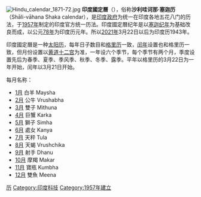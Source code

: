 {{Unreferenced|time=2021-02-16T17:29:49+00:00}}
{{noteTA
|1=zh-hans:历; zh-hant:曆;
}}[[File:Hindu_calendar_1871-72.jpg|right]]
'''印度國定曆'''（{{lang|en|India national calendar}}），俗称'''沙利哇诃那·塞迦历'''（Shāli-vāhana Shaka calendar），是[[印度政府|印度政府]]为统一在印度各地五花八门的历法，于[[1957年|1957年]]制定的印度官方统一历法。印度國定曆纪年是以[[塞迦纪年|塞迦纪年]]为基础改良而成，以公元[[78年|78年]]为印度历元年。所以[[2021年|2021年]]3月22日以后为印度历1943年。

印度國定曆是一种[[太阳历|太阳历]]，每年日子数目和[[格里历|格里历]]一致，[[闰年|闰年]]设置也和格里历一致，但月份设置以[[黄道十二宫|黄道十二宫]]为准，一年设六个季节，每个季节有两个月，季度设置先后为春季、夏季、季风季、秋季、冬季、露季。平年以格里历的3月22日为一年开始，闰年以3月21日开始。

每月名称：
*[[1月|1月]]   白羊 Maysha
*[[2月|2月]]   公牛 Vrushabha
*[[3月|3月]]   雙子 Mithuna
*[[4月|4月]]   巨蟹 Karka
*[[5月|5月]]   獅子 Simha
*[[6月|6月]]   處女 Kanya
*[[7月|7月]]   天秤 Tula
*[[8月|8月]]   天蝎 Vrushchika
*[[9月|9月]]   射手 Dhanu
*[[10月|10月]]  摩羯 Makar
*[[11月|11月]]  寶瓶 Kumbha
*[[12月|12月]]  雙魚 Meena

{{Calendar-System}}

[[Category:曆法|历]]
[[Category:印度科技|Category:印度科技]]
[[Category:1957年建立|Category:1957年建立]]